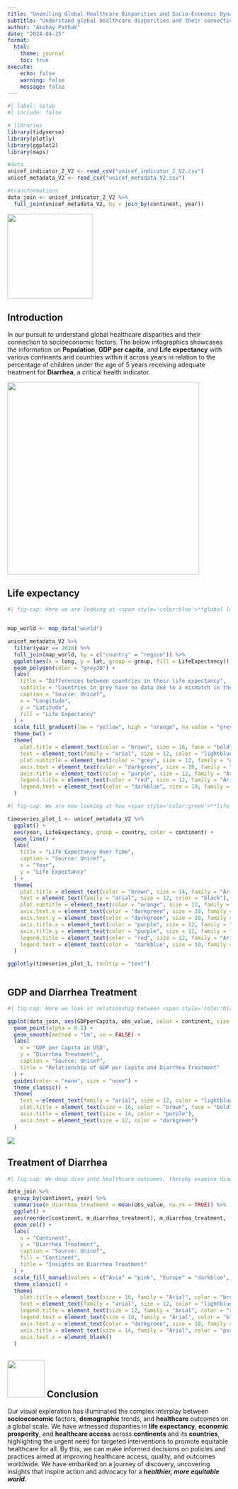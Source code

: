 ```yaml
---
title: "Unveiling Global Healthcare Disparities and Socio-Economic Dynamics"
subtitle: "Understand global healthcare disparities and their connection to socioeconomic factors with the help of Population, GDP per capita, and Life expectancy across continents and countries along with adequate treatment for diarrhea"
author: "Akshay Pathak"
date: "2024-04-25"
format:
  html:
    theme: journal
    toc: true
execute:
    echo: false
    warning: false
    message: false
---
```


```r
#| label: setup
#| include: false

# libraries
library(tidyverse)
library(plotly)
library(ggplot2)
library(maps)

#data
unicef_indicator_2_V2 <- read_csv("unicef_indicator_2_V2.csv")  
unicef_metadata_V2 <- read_csv("unicef_metadata_V2.csv")

#transformations
data_join <- unicef_indicator_2_V2 %>%
  full_join(unicef_metadata_V2, by = join_by(continent, year))

```

![](united-nations-childrens-fund-unicef-vector-logo.png){fig-align="center" width="192"}

## **Introduction**

In our pursuit to understand global healthcare disparities and their connection to socioeconomic factors. The below infographics showcases the information on **Population**, **GDP per capita**, and **Life expectancy** with various continents and countries within it across years in relation to the percentage of children under the age of 5 years receiving adequate treatment for **Diarrhea**, a critical health indicator.

![](051721-life-expectancy-has-dropped-why-it-matters.jpg){fig-align="center" width="433"}

## Life expectancy

```r
#| fig-cap: Here we are looking at <span style='color:blue'>**global landscape**</span> of various <span style='color:red'>**countries**</span> in relation to their <span style='color:green'>**life expectancy**</span>. We are given to understand stark difference in <span style='color:green'>**life expectancy**</span> across regions where some <span style='color:red'>**countries**</span> are boast high <span style='color:green'>**life expectancy**</span> whereas others are way behind. This gives us insights as to how <span style='color:green'>**life expectancy**</span> can impact the **health index** across regions. 


map_world <- map_data("world")

unicef_metadata_V2 %>%
  filter(year == 2018) %>%
  full_join(map_world, by = c("country" = "region")) %>%
  ggplot(aes(x = long, y = lat, group = group, fill = LifeExpectancy)) +
  geom_polygon(color = "grey30") +
  labs(
    title = "Differences between countries in their life expectancy",
    subtitle = "Countries in grey have no data due to a mismatch in their names",
    caption = "Source: Unicef",
    x = "Longitude",
    y = "Latitude",
    fill = "Life Expectancy"
  ) +
  scale_fill_gradient(low = "yellow", high = "orange", na.value = "grey") +
  theme_bw() +
  theme(
    plot.title = element_text(color = "brown", size = 16, face = "bold", family = "Arial"),
    text = element_text(family = "arial", size = 12, color = "lightblue"),
    plot.subtitle = element_text(color = "grey", size = 12, family = "Arial"),
    axis.text = element_text(color = "darkgreen", size = 10, family = "Arial"),
    axis.title = element_text(color = "purple", size = 12, family = "Arial"),
    legend.title = element_text(color = "red", size = 12, family = "Arial"),
    legend.text = element_text(color = "darkblue", size = 10, family = "Arial")
  )

```

```r
#| fig-cap: We are now looking at how <span style='color:green'>**life expectancy**</span> varies across <span style='color:blue'>**continents**</span> over time that is from 1960 till date. This gives us insights on healthcare access and its quality. We observe divergent data across continents  where <span style='color:orange'>**Africa**</span> as a whole is worst affected. This highlights the need to improve healthcare access in regions which are not doing well.  

timeseries_plot_1 <- unicef_metadata_V2 %>%
  ggplot() +
  aes(year, LifeExpectancy, group = country, color = continent) +
  geom_line() +
  labs(
    title = "Life Expectancy Over Time", 
    caption = "Source: Unicef",
    x = "Year",
    y = "Life Expectancy"
  ) +
  theme(
    plot.title = element_text(color = "brown", size = 14, family = "Arial", face = "bold"),
    text = element_text(family = "arial", size = 12, color = "black"),
    plot.subtitle = element_text(color = "orange", size = 12, family = "Arial"),
    axis.text.x = element_text(color = "darkgreen", size = 10, family = "Arial"),
    axis.text.y = element_text(color = "darkgreen", size = 10, family = "Arial"),
    axis.title.x = element_text(color = "purple", size = 12, family = "Arial"),
    axis.title.y = element_text(color = "purple", size = 12, family = "Arial"),
    legend.title = element_text(color = "red", size = 12, family = "Arial"),
    legend.text = element_text(color =  "darkblue", size = 10, family = "Arial")
  )

ggplotly(timeseries_plot_1, tooltip = "text")



```

## GDP and Diarrhea Treatment

```r
#| fig-cap: Here we look at relationship between <span style='color:blue'>**economic development**</span> and <span style='color:green'>**healthcare access**</span>. The scatter plot looks at <span style='color:brown'>**GDP per Capita in USD**</span> with relation to <span style='color:orange'>**percentage of children under**</span>the age of <span style='color:red'>**5 years**</span> receiving adequate treatment for <span style='color:purple'>**Diarrhea**</span>. 

ggplot(data_join, aes(GDPperCapita, obs_value, color = continent, size = Pop)) +
  geom_point(alpha = 0.2) +
  geom_smooth(method = "lm", se = FALSE) + 
  labs(
    x = "GDP per Capita in USD",
    y = "Diarrhea Treatment",
    caption = "Source: Unicef",
    title = "Relationship of GDP per Capita and Diarrhea Treatment"
  ) +
  guides(color = "none", size = "none") +
  theme_classic() +
  theme(
    text = element_text(family = "arial", size = 12, color = "lightblue"),  
    plot.title = element_text(size = 16, color = "brown", face = "bold"),  
    axis.title = element_text(size = 14, color = "purple"),  
    axis.text = element_text(size = 12, color = "darkgreen")  
  )


```

![](download.jpg){fig-align="center"}

## Treatment of Diarrhea

```r
#| fig-cap: We deep dive into healthcare outcomes, thereby examine disparities in diarrhea treatment access among children. It looks at <span style='color:blue'>**treatment**</span> percentages by <span style='color:green'>**continent**</span>, shedding light on potential disparities in healthcare access. This visualization underscores the importance of healthcare delivery and the need to address underlying <span style='color:orange'>***social determinants of health***</span>.  

data_join %>%
  group_by(continent, year) %>%
  summarise(m_diarrhea_treatment = mean(obs_value, na.rm = TRUE)) %>%
  ggplot() +
  aes(reorder(continent, m_diarrhea_treatment), m_diarrhea_treatment, fill = continent) +
  geom_col() +
  labs(
    x = "Continent",
    y = "Diarrhea Treatment",
    caption = "Source: Unicef",
    fill = "Continent",
    title = "Insights on Diarrhea Treatment"
  ) +
  scale_fill_manual(values = c("Asia" = "pink", "Europe" = "darkblue", "Africa" = "yellow", "North America" = "darkorange", "South America" = "violet", "Oceania" = "turquoise")) +  
  theme_classic() +
  theme(
    plot.title = element_text(size = 16, family = "Arial", color = "brown", face = "bold"), 
    text = element_text(family = "arial", size = 12, color = "lightblue"),
    legend.title = element_text(size = 12, family = "Arial", color = "red"),  
    legend.text = element_text(size = 10, family = "Arial", color = "black"),
    axis.text.y = element_text(color = "darkgreen", size = 10, family = "Arial"),
    axis.title = element_text(size = 14, family = "Arial", color = "purple"), 
    axis.text.x = element_blank()  
  )


```

## ![](stock-vector-black-bulb-with-checkmark-like-quick-tip-icon-flat-stroke-linear-simple-trend-modern-efficiency-2180594735.jpg){width="84"} **Conclusion**

Our visual exploration has illuminated the complex interplay between **socioeconomic** factors, **demographic** trends, and **healthcare** outcomes on a global scale. We have witnessed disparities in **life expectancy**, **economic prosperity**, and **healthcare access** across **continents** and its **countries**, highlighting the urgent need for targeted interventions to promote equitable healthcare for all. By this, we can make informed decisions on policies and practices aimed at improving healthcare access, quality, and outcomes worldwide. We have embarked on a journey of discovery, uncovering insights that inspire action and advocacy for a ***healthier, more equitable world.***
